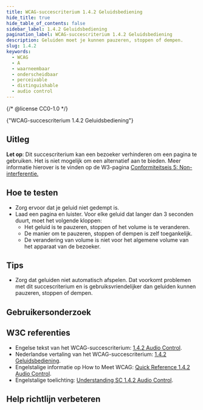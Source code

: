 ```yaml
---
title: WCAG-succescriterium 1.4.2 Geluidsbediening
hide_title: true
hide_table_of_contents: false
sidebar_label: 1.4.2 Geluidsbediening
pagination_label: WCAG-succescriterium 1.4.2 Geluidsbediening
description: Geluiden moet je kunnen pauzeren, stoppen of dempen.
slug: 1.4.2
keywords:
  - WCAG
  - A
  - waarneembaar
  - onderscheidbaar
  - perceivable
  - distinguishable
  - audio control
---
```


{/* @license CC0-1.0 */}


<WcagHeadingGroup level={1} conformanceLevel="Niveau A">
  {"WCAG-succescriterium 1.4.2 Geluidsbediening"}
</WcagHeadingGroup>

## Uitleg

<Summary />

**Let op**: Dit succescriterium kan een bezoeker verhinderen om een pagina te gebruiken. Het is niet mogelijk om een alternatief aan te bieden. Meer informatie hierover is te vinden op de W3-pagina [ Conformiteitseis 5: Non-interferentie.](https://www.w3.org/Translations/WCAG22-nl/#cc5)

## Hoe te testen

- Zorg ervoor dat je geluid niet gedempt is.
- Laad een pagina en luister. Voor elke geluid dat langer dan 3 seconden duurt, moet het volgende kloppen:
  - Het geluid is te pauzeren, stoppen of het volume is te veranderen.
  - De manier om te pauzeren, stoppen of dempen is zelf toegankelijk.
  - De verandering van volume is niet voor het algemene volume van het apparaat van de bezoeker.

## Tips

- Zorg dat geluiden niet automatisch afspelen. Dat voorkomt problemen met dit succescriterium en is gebruiksvriendelijker dan geluiden kunnen pauzeren, stoppen of dempen.

## Gebruikersonderzoek

<CTAGebruikersonderzoek />

## W3C referenties

- Engelse tekst van het WCAG-succescriterium: [<span lang="en">1.4.2 Audio Control</span>](https://www.w3.org/TR/WCAG22/#audio-control).
- Nederlandse vertaling van het WCAG-succescriterium: [1.4.2 Geluidsbediening](https://www.w3.org/Translations/WCAG22-nl/#audio-control).
- Engelstalige informatie op <span lang="en">How to Meet WCAG</span>: [<span lang="en">Quick Reference 1.4.2 Audio Control</span>](https://www.w3.org/WAI/WCAG22/quickref/#audio-control).
- Engelstalige toelichting: [<span lang="en">Understanding SC 1.4.2 Audio Control</span>](https://www.w3.org/WAI/WCAG22/Understanding/audio-control.html).

<SpotlightSection type="info">
  <Markdown omitH1 headinglevel={3}>
    <Disclaimer />
  </Markdown>
</SpotlightSection>

## Help richtlijn verbeteren

<Markdown omitH1 headinglevel={3}>
  <WCAGFooterInfo />
</Markdown>
